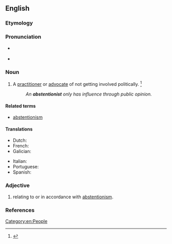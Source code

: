 ==English==

===Etymology===
{{suffix|en|abstention|ist}}

===Pronunciation===
* {{a|RP}} {{IPA|en|/əbˈstɛn.ʃn̩.ɪst/}}
* {{a|US}} {{IPA|en|/æbˈstɛn.ʃn̩.ɪst/|/æbˈstɛn.t͡ʃn̩.ɪst/|/əbˈstɛn.ʃn̩.ɪst/|/əbˈstɛn.t͡ʃn̩.ɪst/}}

===Noun===
{{en-noun}}

# A [[practitioner]] or [[advocate]] of not getting involved politically. {{defdate|First attested in the late 19<sup>th</sup> century.}}<ref name=SOED>{{R:SOED5|page=9}}</ref>
#: ''An '''abstentionist''' only has influence through public opinion.''

====Related terms====
* [[abstentionism]]

====Translations====
{{trans-top|advocate of not getting involved politically}}
* Dutch: {{t+|nl|onthouder|m}}
* French: {{t+|fr|abstentionniste|m|f}}
* Galician: {{t|gl|abstencionista|m|f}}
{{trans-mid}}
* Italian: {{t|it|astensionista|m|f}}
* Portuguese: {{t|pt|abstencionista|m|f}}
* Spanish: {{t+|es|abstencionista|m|f}}
{{trans-bottom}}

===Adjective===
{{en-adj}}

# relating to or in accordance with [[abstentionism]].

===References===
<references/>

[[Category:en:People]]